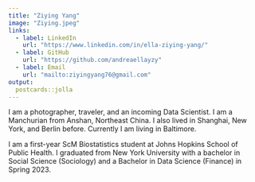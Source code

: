 ```yaml
---
title: "Ziying Yang"
image: "Ziying.jpeg"
links:
  - label: LinkedIn
    url: "https://www.linkedin.com/in/ella-ziying-yang/"
  - label: GitHub
    url: "https://github.com/andreaellayzy"
  - label: Email
    url: "mailto:ziyingyang76@gmail.com"
output:
  postcards::jolla
---
```

 
I am a photographer, traveler, and an incoming Data Scientist. I am a Manchurian from Anshan, Northeast China. I also lived in Shanghai, New York, and Berlin before. Currently I am living in Baltimore. 

I am a first-year ScM Biostatistics student at Johns Hopkins School of Public Health. I graduated from New York University with a bachelor in Social Science (Sociology) and a Bachelor in Data Science (Finance) in Spring 2023.
